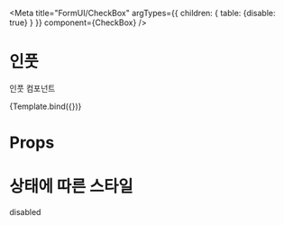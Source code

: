 

<Meta
  title="FormUI/CheckBox"
  argTypes={{
    children: {
      table: {disable: true}
    }
  }}
  component={CheckBox}
/>


# 인풋

인풋 컴포넌트

<Canvas>
  <Story name="Default">{Template.bind({})}</Story>
</Canvas>

# Props

<ArgsTable story="Default" />

# 상태에 따른 스타일

<Canvas>
  <Story
    name="Select States"
    parameters={{
      controls: {disable: true},
      options: {showPanel: false}
    }}
  >
    <VBox gap="8">
      <label>disabled</label>
      <CheckBox disabled />
    </VBox>
  </Story>
</Canvas>
